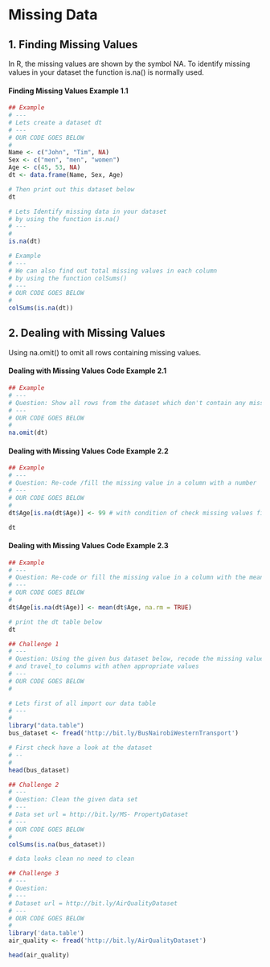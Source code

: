 
# Missing Data

## 1. Finding Missing Values


In R, the missing values are shown by the symbol NA. To identify missing values in your dataset the function is.na() is normally used.

#### Finding Missing Values Example 1.1




```R
## Example 
# ---
# Lets create a dataset dt
# ---
# OUR CODE GOES BELOW
#
Name <- c("John", "Tim", NA)
Sex <- c("men", "men", "women")
Age <- c(45, 53, NA)
dt <- data.frame(Name, Sex, Age)

# Then print out this dataset below
dt
```


```R
# Lets Identify missing data in your dataset 
# by using the function is.na() 
# ---
# 
is.na(dt)
```


```R
# Example 
# ---
# We can also find out total missing values in each column 
# by using the function colSums()
# ---
# OUR CODE GOES BELOW
#
colSums(is.na(dt))

```

## 2. Dealing with Missing Values


Using na.omit() to omit all rows containing missing values.

#### Dealing with Missing Values Code Example 2.1

```R
## Example 
# ---
# Question: Show all rows from the dataset which don't contain any missing values 
# ---
# OUR CODE GOES BELOW
#
na.omit(dt)

```

#### Dealing with Missing Values Code Example 2.2

```R
## Example 
# ---
# Question: Re-code /fill the missing value in a column with a number
# ---
# OUR CODE GOES BELOW
#
dt$Age[is.na(dt$Age)] <- 99 # with condition of check missing values fill them wth a certain number

dt
```

#### Dealing with Missing Values Code Example 2.3


```R
## Example
# ---
# Question: Re-code or fill the missing value in a column with the mean value of the column-#-
# ---
# OUR CODE GOES BELOW
#
dt$Age[is.na(dt$Age)] <- mean(dt$Age, na.rm = TRUE)

# print the dt table below
dt
```


```R
## Challenge 1
# ---
# Question: Using the given bus dataset below, recode the missing values of the payment_method 
# and travel_to columns with athen appropriate values
# ---
# OUR CODE GOES BELOW
#

# Lets first of all import our data table
# ---
#
library("data.table")
bus_dataset <- fread('http://bit.ly/BusNairobiWesternTransport')

# First check have a look at the dataset
# --
#
head(bus_dataset)
```


```R
## Challenge 2
# ---
# Question: Clean the given data set 
# ---
# Data set url = http://bit.ly/MS- PropertyDataset
# ---
# OUR CODE GOES BELOW
# 
colSums(is.na(bus_dataset))

# data looks clean no need to clean
```


```R
## Challenge 3
# ---
# Question: 
# ---
# Dataset url = http://bit.ly/AirQualityDataset
# ---
# OUR CODE GOES BELOW
# 
library('data.table')
air_quality <- fread('http://bit.ly/AirQualityDataset')

head(air_quality)
```
